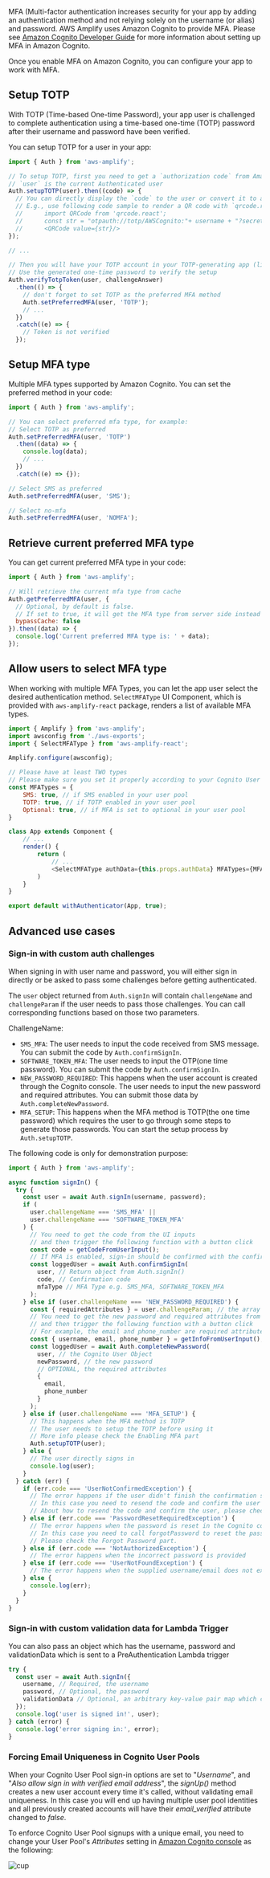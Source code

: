 MFA (Multi-factor authentication increases security for your app by adding an authentication method and not relying solely on the username (or alias) and password. AWS Amplify uses Amazon Cognito to provide MFA. Please see [Amazon Cognito Developer Guide](https://docs.aws.amazon.com/cognito/latest/developerguide/user-pool-settings-mfa.html) for more information about setting up MFA in Amazon Cognito.

Once you enable MFA on Amazon Cognito, you can configure your app to work with MFA.

## Setup TOTP

With TOTP (Time-based One-time Password), your app user is challenged to complete authentication using a time-based one-time (TOTP) password after their username and password have been verified.

You can setup TOTP for a user in your app:

```javascript
import { Auth } from 'aws-amplify';

// To setup TOTP, first you need to get a `authorization code` from Amazon Cognito
// `user` is the current Authenticated user
Auth.setupTOTP(user).then((code) => {
  // You can directly display the `code` to the user or convert it to a QR code to be scanned.
  // E.g., use following code sample to render a QR code with `qrcode.react` component:
  //      import QRCode from 'qrcode.react';
  //      const str = "otpauth://totp/AWSCognito:"+ username + "?secret=" + code + "&issuer=" + issuer;
  //      <QRCode value={str}/>
});

// ...

// Then you will have your TOTP account in your TOTP-generating app (like Google Authenticator)
// Use the generated one-time password to verify the setup
Auth.verifyTotpToken(user, challengeAnswer)
  .then(() => {
    // don't forget to set TOTP as the preferred MFA method
    Auth.setPreferredMFA(user, 'TOTP');
    // ...
  })
  .catch((e) => {
    // Token is not verified
  });
```

## Setup MFA type

Multiple MFA types supported by Amazon Cognito. You can set the preferred method in your code:

```javascript
import { Auth } from 'aws-amplify';

// You can select preferred mfa type, for example:
// Select TOTP as preferred
Auth.setPreferredMFA(user, 'TOTP')
  .then((data) => {
    console.log(data);
    // ...
  })
  .catch((e) => {});

// Select SMS as preferred
Auth.setPreferredMFA(user, 'SMS');

// Select no-mfa
Auth.setPreferredMFA(user, 'NOMFA');
```

## Retrieve current preferred MFA type

You can get current preferred MFA type in your code:

```javascript
import { Auth } from 'aws-amplify';

// Will retrieve the current mfa type from cache
Auth.getPreferredMFA(user, {
  // Optional, by default is false.
  // If set to true, it will get the MFA type from server side instead of from local cache.
  bypassCache: false
}).then((data) => {
  console.log('Current preferred MFA type is: ' + data);
});
```

## Allow users to select MFA type

When working with multiple MFA Types, you can let the app user select the desired authentication method. `SelectMFAType` UI Component, which is provided with `aws-amplify-react` package, renders a list of available MFA types.

```javascript
import { Amplify } from 'aws-amplify';
import awsconfig from './aws-exports';
import { SelectMFAType } from 'aws-amplify-react';

Amplify.configure(awsconfig);

// Please have at least TWO types
// Please make sure you set it properly according to your Cognito User pool
const MFATypes = {
    SMS: true, // if SMS enabled in your user pool
    TOTP: true, // if TOTP enabled in your user pool
    Optional: true, // if MFA is set to optional in your user pool
}

class App extends Component {
    // ...
    render() {
        return (
            // ...
            <SelectMFAType authData={this.props.authData} MFATypes={MFATypes}>
        )
    }
}

export default withAuthenticator(App, true);
```

## Advanced use cases

### Sign-in with custom auth challenges

When signing in with user name and password, you will either sign in directly or be asked to pass some challenges before getting authenticated.

The `user` object returned from `Auth.signIn` will contain `challengeName` and `challengeParam` if the user needs to pass those challenges. You can call corresponding functions based on those two parameters.

ChallengeName:

- `SMS_MFA`: The user needs to input the code received from SMS message. You can submit the code by `Auth.confirmSignIn`.
- `SOFTWARE_TOKEN_MFA`: The user needs to input the OTP(one time password). You can submit the code by `Auth.confirmSignIn`.
- `NEW_PASSWORD_REQUIRED`: This happens when the user account is created through the Cognito console. The user needs to input the new password and required attributes. You can submit those data by `Auth.completeNewPassword`.
- `MFA_SETUP`: This happens when the MFA method is TOTP(the one time password) which requires the user to go through some steps to generate those passwords. You can start the setup process by `Auth.setupTOTP`.

The following code is only for demonstration purpose:

```javascript
import { Auth } from 'aws-amplify';

async function signIn() {
  try {
    const user = await Auth.signIn(username, password);
    if (
      user.challengeName === 'SMS_MFA' ||
      user.challengeName === 'SOFTWARE_TOKEN_MFA'
    ) {
      // You need to get the code from the UI inputs
      // and then trigger the following function with a button click
      const code = getCodeFromUserInput();
      // If MFA is enabled, sign-in should be confirmed with the confirmation code
      const loggedUser = await Auth.confirmSignIn(
        user, // Return object from Auth.signIn()
        code, // Confirmation code
        mfaType // MFA Type e.g. SMS_MFA, SOFTWARE_TOKEN_MFA
      );
    } else if (user.challengeName === 'NEW_PASSWORD_REQUIRED') {
      const { requiredAttributes } = user.challengeParam; // the array of required attributes, e.g ['email', 'phone_number']
      // You need to get the new password and required attributes from the UI inputs
      // and then trigger the following function with a button click
      // For example, the email and phone_number are required attributes
      const { username, email, phone_number } = getInfoFromUserInput();
      const loggedUser = await Auth.completeNewPassword(
        user, // the Cognito User Object
        newPassword, // the new password
        // OPTIONAL, the required attributes
        {
          email,
          phone_number
        }
      );
    } else if (user.challengeName === 'MFA_SETUP') {
      // This happens when the MFA method is TOTP
      // The user needs to setup the TOTP before using it
      // More info please check the Enabling MFA part
      Auth.setupTOTP(user);
    } else {
      // The user directly signs in
      console.log(user);
    }
  } catch (err) {
    if (err.code === 'UserNotConfirmedException') {
      // The error happens if the user didn't finish the confirmation step when signing up
      // In this case you need to resend the code and confirm the user
      // About how to resend the code and confirm the user, please check the signUp part
    } else if (err.code === 'PasswordResetRequiredException') {
      // The error happens when the password is reset in the Cognito console
      // In this case you need to call forgotPassword to reset the password
      // Please check the Forgot Password part.
    } else if (err.code === 'NotAuthorizedException') {
      // The error happens when the incorrect password is provided
    } else if (err.code === 'UserNotFoundException') {
      // The error happens when the supplied username/email does not exist in the Cognito user pool
    } else {
      console.log(err);
    }
  }
}
```

### Sign-in with custom validation data for Lambda Trigger

You can also pass an object which has the username, password and validationData which is sent to a PreAuthentication Lambda trigger

```js
try {
  const user = await Auth.signIn({
    username, // Required, the username
    password, // Optional, the password
    validationData // Optional, an arbitrary key-value pair map which can contain any key and will be passed to your PreAuthentication Lambda trigger as-is. It can be used to implement additional validations around authentication
  });
  console.log('user is signed in!', user);
} catch (error) {
  console.log('error signing in:', error);
}
```

### Forcing Email Uniqueness in Cognito User Pools

When your Cognito User Pool sign-in options are set to "_Username_", and "_Also allow sign in with verified email address_", the _signUp()_ method creates a new user account every time it's called, without validating email uniqueness. In this case you will end up having multiple user pool identities and all previously created accounts will have their _email_verified_ attribute changed to _false_.

To enforce Cognito User Pool signups with a unique email, you need to change your User Pool's _Attributes_ setting in [Amazon Cognito console](https://console.aws.amazon.com/cognito) as the following:

![cup](/images/cognito_user_pool_settings.png)
